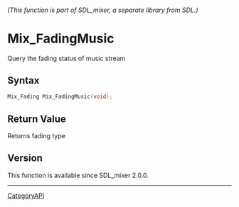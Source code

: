 ====== (This function is part of SDL_mixer, a separate library from SDL.) ======
= Mix_FadingMusic =

Query the fading status of music stream 

== Syntax ==

<syntaxhighlight lang='c'>
Mix_Fading Mix_FadingMusic(void);
</syntaxhighlight>

== Return Value ==

Returns fading type

== Version ==

This function is available since SDL_mixer 2.0.0.

----
[[CategoryAPI]]


